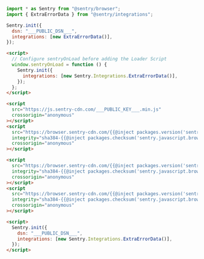 <SignInNote />

```javascript {tabTitle: ESM}
import * as Sentry from "@sentry/browser";
import { ExtraErrorData } from "@sentry/integrations";

Sentry.init({
  dsn: "___PUBLIC_DSN___",
  integrations: [new ExtraErrorData()],
});
```

```html {tabTitle: Loader}
<script>
  // Configure sentryOnLoad before adding the Loader Script
  window.sentryOnLoad = function () {
    Sentry.init({
      integrations: [new Sentry.Integrations.ExtraErrorData()],
    });
  };
</script>

<script
  src="https://js.sentry-cdn.com/___PUBLIC_KEY___.min.js"
  crossorigin="anonymous"
></script>
<script
  src="https://browser.sentry-cdn.com/{{@inject packages.version('sentry.javascript.browser') }}/extraerrordata.min.js"
  integrity="sha384-{{@inject packages.checksum('sentry.javascript.browser', 'extraerrordata.min.js', 'sha384-base64') }}"
  crossorigin="anonymous"
></script>
```

```html {tabTitle: CDN}
<script
  src="https://browser.sentry-cdn.com/{{@inject packages.version('sentry.javascript.browser') }}/bundle.tracing.min.js"
  integrity="sha384-{{@inject packages.checksum('sentry.javascript.browser', 'bundle.tracing.min.js', 'sha384-base64') }}"
  crossorigin="anonymous"
></script>
<script
  src="https://browser.sentry-cdn.com/{{@inject packages.version('sentry.javascript.browser') }}/extraerrordata.min.js"
  integrity="sha384-{{@inject packages.checksum('sentry.javascript.browser', 'extraerrordata.min.js', 'sha384-base64') }}"
  crossorigin="anonymous"
></script>

<script>
  Sentry.init({
    dsn: "___PUBLIC_DSN___",
    integrations: [new Sentry.Integrations.ExtraErrorData()],
  });
</script>
```
